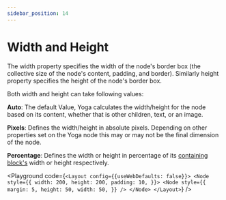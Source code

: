 ```yaml
---
sidebar_position: 14
---
```



# Width and Height

The width property specifies the width of the node's border box (the collective size of the node's content, padding, and border).
Similarly height property specifies the height of the node's border box.

Both width and height can take following values:

**Auto**: The default Value, Yoga calculates the width/height for the node based
on its content, whether that is other children, text, or an image.

**Pixels**: Defines the width/height in absolute pixels. Depending on other properties set on
the Yoga node this may or may not be the final dimension of the node.

**Percentage**: Defines the width or height in percentage of its [containing block's](/docs/advanced/containing-block) width or height respectively.

<Playground code={`<Layout config={{useWebDefaults: false}}>
  <Node
    style={{
      width: 200,
      height: 200,
      padding: 10,
    }}>
    <Node
      style={{
        margin: 5,
        height: 50,
        width: 50,
      }}
    />
  </Node>
</Layout>`} />
